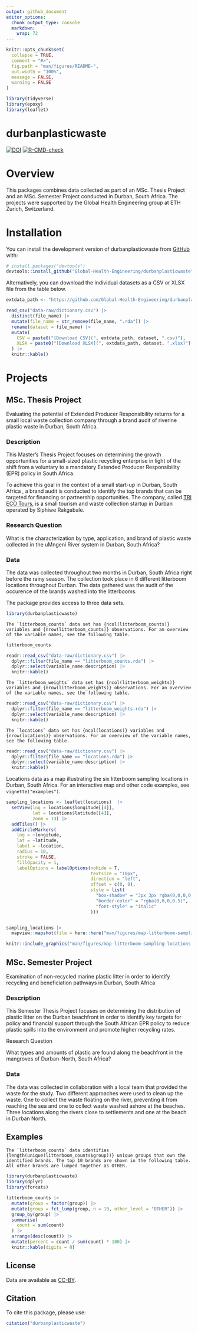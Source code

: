 ```yaml
---
output: github_document
editor_options: 
  chunk_output_type: console
  markdown: 
    wrap: 72
---
```


<!-- README.md is generated from README.Rmd. Please edit that file -->

```r
knitr::opts_chunk$set(
  collapse = TRUE,
  comment = "#>",
  fig.path = "man/figures/README-",
  out.width = "100%",
  message = FALSE,
  warning = FALSE
)

library(tidyverse)
library(epoxy)
library(leaflet)
```

# durbanplasticwaste

<!-- badges: start -->

[![DOI](https://zenodo.org/badge/604573987.svg)](https://zenodo.org/badge/latestdoi/604573987)
[![R-CMD-check](https://github.com/Global-Health-Engineering/durbanplasticwaste/actions/workflows/R-CMD-check.yaml/badge.svg)](https://github.com/Global-Health-Engineering/durbanplasticwaste/actions/workflows/R-CMD-check.yaml)

<!-- badges: end -->

# Overview

This packages combines data collected as part of an MSc. Thesis Project
and an MSc. Semester Project conducted in Durban, South Africa. The
projects were supported by the Global Health Engineering group at ETH
Zurich, Switzerland.

# Installation

You can install the development version of durbanplasticwaste from
[GitHub](https://github.com/) with:

``` r
# install.packages("devtools")
devtools::install_github("Global-Health-Engineering/durbanplasticwaste")
```

Alternatively, you can download the individual datasets as a CSV or XLSX
file from the table below.

```r

extdata_path <- "https://github.com/Global-Health-Engineering/durbanplasticwaste/raw/main/inst/extdata/"

read_csv("data-raw/dictionary.csv") |> 
  distinct(file_name) |> 
  mutate(file_name = str_remove(file_name, ".rda")) |> 
  rename(dataset = file_name) |> 
  mutate(
    CSV = paste0("[Download CSV](", extdata_path, dataset, ".csv)"),
    XLSX = paste0("[Download XLSX](", extdata_path, dataset, ".xlsx)")
  ) |> 
  knitr::kable()

```

# Projects

## MSc. Thesis Project

Evaluating the potential of Extended Producer Responsibility returns for
a small local waste collection company through a brand audit of riverine
plastic waste in Durban, South Africa.

### Description

This Master's Thesis Project focuses on determining the growth
opportunities for a small-sized plastic recycling enterprise in light of
the shift from a voluntary to a mandatory Extended Producer
Responsibility (EPR) policy in South Africa.

To achieve this goal in the context of a small start-up in Durban, South
Africa , a brand audit is conducted to identify the top brands that can
be targeted for financing or partnership opportunities. The company,
called [TRI ECO Tours](https://triecotours.co.za/), is a small tourism
and waste collection startup in Durban operated by Siphiwe Rakgabale.

### Research Question

What is the characterization by type, application, and brand of plastic
waste collected in the uMngeni River system in Durban, South Africa?

### Data

The data was collected throughout two months in Durban, South Africa
right before the rainy season. The collection took place in 6 different
litterboom locations throughout Durban. The data gathered was the audit
of the occurence of the brands washed into the litterbooms.

The package provides access to three data sets.

```r
library(durbanplasticwaste)
```

```epoxy
The `litterboom_counts` data set has {ncol(litterboom_counts)} variables and {nrow(litterboom_counts)} observations. For an overview of the variable names, see the following table.  

```

```r
litterboom_counts
```

```r
readr::read_csv("data-raw/dictionary.csv") |> 
  dplyr::filter(file_name == "litterboom_counts.rda") |> 
  dplyr::select(variable_name:description) |> 
  knitr::kable()
```

```epoxy
The `litterboom_weights` data set has {ncol(litterboom_weights)} variables and {nrow(litterboom_weights)} observations. For an overview of the variable names, see the following table.  

```

```r
readr::read_csv("data-raw/dictionary.csv") |> 
  dplyr::filter(file_name == "litterboom_weights.rda") |> 
  dplyr::select(variable_name:description) |> 
  knitr::kable()

```

```epoxy
The `locations` data set has {ncol(locations)} variables and {nrow(locations)} observations. For an overview of the variable names, see the following table.  

```

```r
readr::read_csv("data-raw/dictionary.csv") |> 
  dplyr::filter(file_name == "locations.rda") |> 
  dplyr::select(variable_name:description) |> 
  knitr::kable()

```

Locations data as a map illustrating the six litterboom sampling
locations in Durban, South Africa. For an interactive map and other code
examples, see `vignette("examples")`.

```r

sampling_locations <- leaflet(locations)  |>
  setView(lng = locations$longitude[[4]],
          lat = locations$latitude[[4]],
          zoom = 13) |>
  addTiles() |>
  addCircleMarkers(
    lng = ~longitude,
    lat = ~latitude,
    label = ~location,
    radius = 10,
    stroke = FALSE,
    fillOpacity = 1,
    labelOptions = labelOptions(noHide = T,
                                textsize = "10px",
                                direction = "left",
                                offset = c(0, 0),
                                style = list(
                                  "box-shadow" = "3px 3px rgba(0,0,0,0.25)",
                                  "border-color" = "rgba(0,0,0,0.5)",
                                  "font-style" = "italic"
                                )))


sampling_locations |> 
  mapview::mapshot(file = here::here("man/figures/map-litterboom-sampling-locations.png"))

knitr::include_graphics("man/figures/map-litterboom-sampling-locations.png")
```

## MSc. Semester Project

Examination of non-recycled marine plastic litter in order to identify
recycling and beneficiation pathways in Durban, South Africa

### Description

This Semester Thesis Project focuses on determining the distribution of
plastic litter on the Durban beachfront in order to identify key targets
for policy and financial support through the South African EPR policy to
reduce plastic spills into the environment and promote higher recycling
rates.

Research Question

What types and amounts of plastic are found along the beachfront in the
mangroves of Durban-North, South Africa?

### Data

The data was collected in collaboration with a local team that provided
the waste for the study. Two different approaches were used to clean up
the waste. One to collect the waste floating on the river, preventing it
from reaching the sea and one to collect waste washed ashore at the
beaches. Three locations along the rivers close to settlements and one
at the beach in Durban North.

## Examples

```epoxy

The `litterboom_counts` data identifies {length(unique(litterboom_counts$group))} unique groups that own the identified brands. The top 10 brands are shown in the following table. All other brands are lumped together as OTHER. 

```

```r
library(durbanplasticwaste)
library(dplyr)
library(forcats)

litterboom_counts |> 
  mutate(group = factor(group)) |> 
  mutate(group = fct_lump(group, n = 10, other_level = "OTHER")) |> 
  group_by(group) |> 
  summarise(
    count = sum(count)
  ) |> 
  arrange(desc(count)) |> 
  mutate(percent = count / sum(count) * 100) |> 
  knitr::kable(digits = 0)

```

## License

Data are available as
[CC-BY](https://github.com/Global-Health-Engineering/durbanplasticwaste/blob/main/LICENSE.md).

## Citation

To cite this package, please use:

```r
citation("durbanplasticwaste")
```
